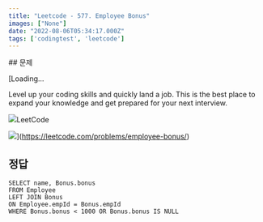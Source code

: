 ```yaml
---
title: "Leetcode - 577. Employee Bonus"
images: ["None"]
date: "2022-08-06T05:34:17.000Z"
tags: ['codingtest', 'leetcode']
---
```


<TOCInline toc={props.toc} asDisclosure />
## 문제

[Loading...

Level up your coding skills and quickly land a job. This is the best place to expand your knowledge and get prepared for your next interview.

![](https://leetcode.com/favicon-192x192.png)LeetCode

![](https://leetcode.com/static/images/LeetCode_Sharing.png)](https://leetcode.com/problems/employee-bonus/)

## 정답

```
SELECT name, Bonus.bonus
FROM Employee
LEFT JOIN Bonus
ON Employee.empId = Bonus.empId
WHERE Bonus.bonus < 1000 OR Bonus.bonus IS NULL
```
